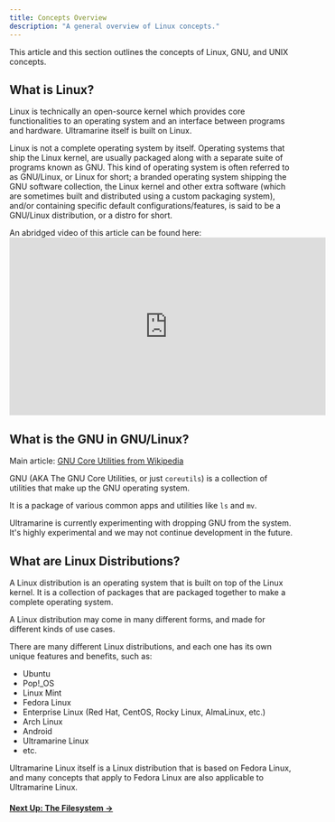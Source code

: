 ```yaml
---
title: Concepts Overview
description: "A general overview of Linux concepts."
---
```



This article and this section outlines the concepts of Linux, GNU, and UNIX concepts.

## What is Linux?

Linux is technically an open-source kernel which provides core functionalities to an operating system and an interface between programs and hardware. Ultramarine itself is built on Linux.

Linux is not a complete operating system by itself. Operating systems that ship the Linux kernel, are usually packaged along with a separate suite of programs known as GNU.
This kind of operating system is often referred to as GNU/Linux, or Linux for short; a branded operating system shipping the GNU software collection, the Linux kernel and other extra software
(which are sometimes built and distributed using a custom packaging system), and/or containing specific default configurations/features, is said to be a GNU/Linux distribution, or a distro for short. 

<Alert type="info">
  <div class="full-width">
    An abridged video of this article can be found here:
    <iframe
      width="560"
      height="315"
      src="https://www.youtube-nocookie.com/embed/rrB13utjYV4"
      title="YouTube video player"
      frameborder="0"
      allow="accelerometer; autoplay; clipboard-write; encrypted-media; gyroscope; picture-in-picture"
      allowfullscreen
    ></iframe>
  </div>
</Alert>

## What is the GNU in GNU/Linux?

Main article: [GNU Core Utilities from Wikipedia](https://en.wikipedia.org/wiki/GNU_Core_Utilities)

GNU (AKA The GNU Core Utilities, or just `coreutils`) is a collection of utilities that make up the GNU operating system.

It is a package of various common apps and utilities like `ls` and `mv`.

Ultramarine is currently experimenting with dropping GNU from the system. It's highly experimental and we may not continue development in the future.

## What are Linux Distributions?

A Linux distribution is an operating system that is built on top of the Linux kernel. It is a collection of packages that are packaged together to make a complete operating system.

A Linux distribution may come in many different forms, and made for different kinds of use cases.

There are many different Linux distributions, and each one has its own unique features and benefits, such as:

- Ubuntu
- Pop!\_OS
- Linux Mint
- Fedora Linux
- Enterprise Linux (Red Hat, CentOS, Rocky Linux, AlmaLinux, etc.)
- Arch Linux
- Android
- Ultramarine Linux
- etc.

Ultramarine Linux itself is a Linux distribution that is based on Fedora Linux, and many concepts that apply to Fedora Linux are also applicable to Ultramarine Linux.

#### [Next Up: The Filesystem →](../filesystem)
